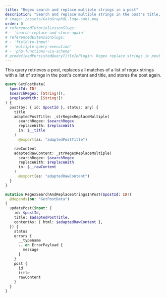 ```yaml
---
title: "Regex search and replace multiple strings in a post"
description: "Search and replace multiple strings in the post's title, excerpt and content"
# image: /assets/GatoGraphQL-logo-suki.png
order: 0
# referencedTutorialLessonSlugs:
# - 'search-replace-and-store-again'
# referencedExtensionSlugs:
# - 'field-to-input'
# - 'multiple-query-execution'
# - 'php-functions-via-schema'
# predefinedPersistedQueryTitleInPlugin: Regex replace strings in post
---
```


This query retrieves a post, replaces all matches of a list of regex strings with a list of strings in the post's content and title, and stores the post again.

```graphql
query GetPostData(
  $postId: ID!
  $searchRegex: [String!]!,
  $replaceWith: [String!]!
) {
  post(by: { id: $postId }, status: any) {
    title
    adaptedPostTitle: _strRegexReplaceMultiple(
      searchRegex: $searchRegex
      replaceWith: $replaceWith
      in: $__title
    )
      @export(as: "adaptedPostTitle")

    rawContent
    adaptedRawContent: _strRegexReplaceMultiple(
      searchRegex: $searchRegex
      replaceWith: $replaceWith
      in: $__rawContent
    )
      @export(as: "adaptedRawContent")
  }
}

mutation RegexSearchAndReplaceStringsInPost($postId: ID!)
  @depends(on: "GetPostData")
{
  updatePost(input: {
    id: $postId,
    title: $adaptedPostTitle,
    contentAs: { html: $adaptedRawContent },
  }) {
    status
    errors {
      __typename
      ...on ErrorPayload {
        message
      }
    }
    post {
      id
      title
      rawContent
    }
  }
}
```
